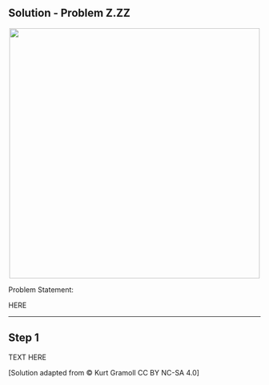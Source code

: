 ## Solution - Problem Z.ZZ

<p align="center">
![](images/ZZZ.png){width="500"}
</p>

Problem Statement:

HERE

---
::: callout-note
## Step 1
TEXT HERE
:::
\[Solution adapted from © Kurt Gramoll CC BY NC-SA 4.0\]
